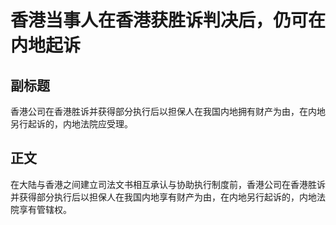# 香港当事人在香港获胜诉判决后，仍可在内地起诉
## 副标题
香港公司在香港胜诉并获得部分执行后以担保人在我国内地拥有财产为由，在内地另行起诉的，内地法院应受理。
## 正文
在大陆与香港之间建立司法文书相互承认与协助执行制度前，香港公司在香港胜诉并获得部分执行后以担保人在我国内地享有财产为由，在内地另行起诉的，内地法院享有管辖权。